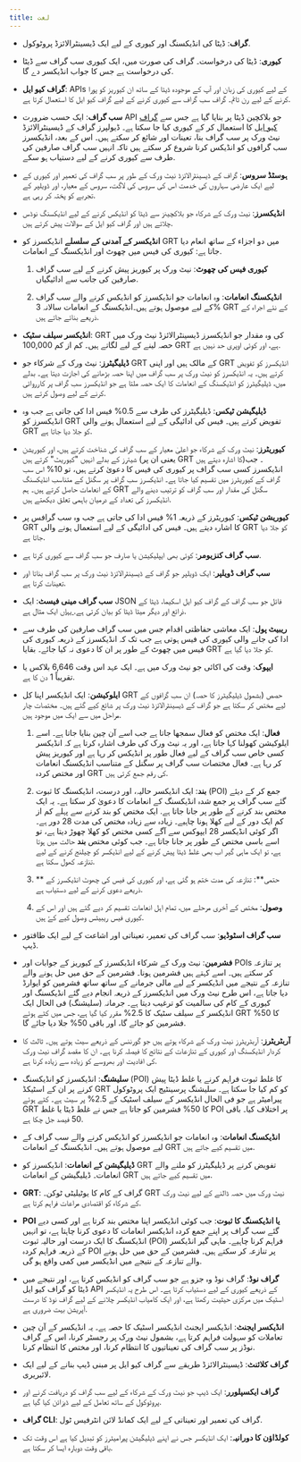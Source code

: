```yaml
---
title: لغت
---
```


- **گراف**: ڈیٹا کی انڈیکسنگ اور کیوری کے لیے ایک ڈیسینٹرالائزڈ پروٹوکول.

- **کیوری**: ڈیٹا کی درخواست۔ گراف کی صورت میں، ایک کیوری سب گراف سے ڈیٹا کی درخواست ہے جس کا جواب انڈیکسر دے گا.

- **گراف کیو ایل**: APIs کے لیے کیوری کی زبان اور آپ کے موجودہ ڈیٹا کے ساتھ ان کیوریز کو پورا کرنے کے لیے رن ٹائم۔ گراف سب گراف سے کیوری کرنے کے لیے گراف کیو ایل کا استعمال کرتا ہے.

- **سب گراف**: ایک حسب ضرورت API جو بلاکچین ڈیٹا پر بنایا گیا ہے جس سے [گراف کیو ایل](https://graphql.org/) کا استعمال کر کے کیوری کیا جا سکتا ہے۔ ڈیولپرز گراف کے ڈیسینٹرالائزڈ نیٹ ورک پر سب گراف بنا، تعینات اور شائع کر سکتے ہیں۔ اس کے بعد، انڈیکسرز سب گرافوں کو انڈیکس کرنا شروع کر سکتے ہیں تاکہ انہیں سب گراف صارفین کی طرف سے کیوری کرنے کے لیے دستیاب ہو سکے.

- **ہوسٹڈ سروس**: گراف کے ڈیسینٹرالائزڈ نیٹ ورک کے طور پر سب گراف کی تعمیر اور کیوری کے لیے ایک عارضی سہاروں کی خدمت اس کی سروس کی لاگت، سروس کے معیار، اور ڈویلپر کے تجربے کو پختہ کر رہی ہے.

- **انڈیکسرز**: نیٹ ورک کے شرکاء جو بلاکچینز سے ڈیٹا کو انڈیکس کرنے کے لیے انڈیکسنگ نوڈس چلاتے ہیں اور گراف کیو ایل کے سوالات پیش کرتے ہیں.

- **انڈیکسر کے آمدنی کے سلسلے** انڈیکسرز کو GRT میں دو اجزاء کے ساتھ انعام دیا جاتا ہے: کیوری کی فیس میں چھوٹ اور انڈیکسنگ کے انعامات.

  1. **کیوری فیس کی چھوٹ**: نیٹ ورک پر کیوریز پیش کرنے کے لیے سب گراف صارفین کی جانب سے ادائیگیاں.

  2. **انڈیکسنگ انعامات**: وہ انعامات جو انڈیکسرز کو انڈیکس کرنے والے سب گراف کے لیے موصول ہوتے ہیں۔انڈیکسنگ کے انعامات سالانہ 3% GRT کے نئے اجراء کے ذریعے بنائے جاتے ہیں.

- **انڈیکسر سیلف سٹیک**: GRT کی وہ مقدار جو انڈیکسرز ڈیسینٹرالائزڈ نیٹ ورک میں حصہ لینے کے لیے لگاتے ہیں۔ کم از کم 100,000 GRT ہے، اور کوئی اوپری حد نہیں ہے.

- **ڈیلیگیٹرز**: نیٹ ورک کے شرکاء جو GRT کے مالک ہیں اور اپنی GRT انڈیکسرز کو تفویض کرتے ہیں۔ یہ انڈیکسرز کو نیٹ ورک پر سب گراف میں اپنا حصہ بڑھانے کی اجازت دیتا ہے۔ بدلے میں، ڈیلیگیٹرز کو انڈیکسنگ کے انعامات کا ایک حصہ ملتا ہے جو انڈیکسرز سب گراف پر کارروائی کرنے کے لیے وصول کرتے ہیں.

- **ڈیلیگیشن ٹیکس**: ڈیلیگیٹرز کی طرف سے 0.5% فیس ادا کی جاتی ہے جب وہ انڈیکسرز کو GRT تفویض کرتے ہیں۔ فیس کی ادائیگی کے لیے استعمال ہونے والی GRT کو جلا دیا جاتا ہے.

- **کیوریٹرز**: نیٹ ورک کے شرکاء جو اعلیٰ معیار کے سب گراف کی شناخت کرتے ہیں، اور کیوریشن شیئرز کے بدلے انہیں "کیوریٹ" کرتے ہیں (یعنی ان پر GRT کا اشارہ دیتے ہیں)۔ جب انڈیکسرز کسی سب گراف پر کیوری کی فیس کا دعویٰ کرتے ہیں، تو 10% اس سب گراف کے کیوریٹرز میں تقسیم کیا جاتا ہے۔ انڈیکسرز سب گراف پر سگنل کے متناسب انڈیکسنگ کے انعامات حاصل کرتے ہیں۔ ہم GRT سگنل کی مقدار اور سب گراف کو ترتیب دینے والے انڈیکسرز کی تعداد کے درمیان باہمی تعلق دیکھتے ہیں.

- **کیوریشن ٹیکس**: کیوریٹرز کے ذریعہ 1% فیس ادا کی جاتی ہے جب وہ سب گرافس پر GRT کا اشارہ دیتے ہیں۔ فیس کی ادائیگی کے لیے استعمال ہونے والی GRT کو جلا دیا جاتا ہے.

- **سب گراف کنزیومر**: کوئی بھی ایپلیکیشن یا صارف جو سب گراف سے کیوری کرتا ہے.

- **سب گراف ڈویلپر**: ایک ڈویلپر جو گراف کے ڈیسینٹرالائزڈ نیٹ ورک پر سب گراف بناتا اور تعینات کرتا ہے.

- **سب گراف مینی فیسٹ**: ایک JSON فائل جو سب گراف کے گراف کیو ایل اسکیما، ڈیٹا کے ذرائع اور دیگر میٹا ڈیٹا کو بیان کرتی ہے.[ یہاں](https://ipfs.io/ipfs/QmVQdzeGdPUiLiACeqXRpKAYpyj8Z1yfWLMUq7A7WundUf) ایک مثال ہے.

- **ریبیٹ پول**: ایک معاشی حفاظتی اقدام جس میں سب گراف صارفین کی طرف سے ادا کی جانے والی کیوری کی فیس ہوتی ہے جب تک کہ انڈیکسرز کے ذریعہ کیوری کی فیس میں چھوٹ کے طور پر ان کا دعوی نہ کیا جائے۔ بقایا GRT کو جلا دیا گیا ہے.

- **ایپوک**: وقت کی اکائی جو نیٹ ورک میں ہے۔ ایک عہد اس وقت 6,646 بلاکس یا تقریباً 1 دن کا ہے.

- **ایلوکیشن**: ایک انڈیکسر اپنا کل GRT حصص (بشمول ڈیلیگیٹرز کا حصہ) ان سب گرافوں کے لیے مختص کر سکتا ہے جو گراف کے ڈیسینٹرالائزڈ نیٹ ورک پر شائع کیے گئے ہیں۔ مختصات چار مراحل میں سے ایک میں موجود ہیں.

  1. **فعال**: ایک مختص کو فعال سمجھا جاتا ہے جب اسے آن چین بنایا جاتا ہے۔ اسے ایلوکیشن کھولنا کہا جاتا ہے، اور یہ نیٹ ورک کی طرف اشارہ کرتا ہے کہ انڈیکسر کسی خاص سب گراف کے لیے فعال طور پر انڈیکس کر رہا ہے اور کیوریز پیش کر رہا ہے۔ فعال مختصات سب گراف پر سگنل کے متناسب انڈیکسنگ انعامات اور مختص کردہ GRT کی رقم جمع کرتی ہیں.

  2. **بند**: ایک انڈیکسر حالیہ، اور درست، انڈیکسنگ کا ثبوت (POI) جمع کر کے دیئے گئے سب گراف پر جمع شدہ انڈیکسنگ کے انعامات کا دعویٰ کر سکتا ہے۔ یہ ایک مختص بند کرنے کے طور پر جانا جاتا ہے. ایک مختص کو بند کرنے سے پہلے کم از کم ایک دور کے لیے کھلا ہونا چاہیے۔ زیادہ سے زیادہ مختص کی مدت 28 دور ہے۔ اگر کوئی انڈیکسر 28 ایپوکس سے آگے کسی مختص کو کھلا چھوڑ دیتا ہے، تو اسے باسی مختص کے طور پر جانا جاتا ہے۔ جب کوئی مختص **بند** حالت میں ہوتا ہے، تو ایک ماہی گیر اب بھی غلط ڈیٹا پیش کرنے کے لیے انڈیکسر کو چیلنج کرنے کے لیے تنازعہ کھول سکتا ہے.

  3. ** حتمی**: تنازعہ کی مدت ختم ہو گئی ہے، اور کیوری کی فیس کی چھوٹ انڈیکسرز کے ذریعے دعوی کرنے کے لیے دستیاب ہے.

  4. **وصول**: مختص کے آخری مرحلے میں، تمام اہل انعامات تقسیم کر دیے گئے ہیں اور اس کے کیوری فیس ریبیٹس وصول کیے کۓ ہیں.

- **سب گراف اسٹوڈیو**: سب گراف کی تعمیر، تعیناتی اور اشاعت کے لیے ایک طاقتور ڈیپ.

- **فشرمین**: نیٹ ورک کے شرکاء انڈیکسرز کے کیوریز کے جوابات اور POIs پر تنازعہ کر سکتے ہیں۔ اسے کہتے ہیں فشرمین ہونا۔ فشرمین کے حق میں حل ہونے والے تنازعہ کے نتیجے میں انڈیکسر کے لیے مالی جرمانے کے ساتھ ساتھ فشرمین کو ایوارڈ دیا جاتا ہے، اس طرح نیٹ ورک میں انڈیکسرز کے ذریعہ انجام دیے گئے انڈیکسنگ اور کیوری کے کام کی سالمیت کو ترغیب دیتا ہے۔ جرمانہ (سلیشنگ) فی الحال ایک انڈیکسر کے سیلف سٹیک کا 2.5% مقرر کیا گیا ہے، جس میں کٹے ہوئے GRT کا 50% فشرمین کو جائے گا، اور باقی 50% جلا دیا جائے گا.

- **آربٹریٹرز**: آربٹریٹرز نیٹ ورک کے شرکاء ہوتے ہیں جو گورننس کے ذریعے سیٹ ہوتے ہیں۔ ثالث کا کردار انڈیکسنگ اور کیوری کے تنازعات کے نتائج کا فیصلہ کرنا ہے۔ ان کا مقصد گراف نیٹ ورک کی افادیت اور بھروسے کو زیادہ سے زیادہ کرنا ہے.

- **سلیشنگ**: انڈیکسرز کو انڈیکسنگ (POI) کا غلط ثبوت فراہم کرنے یا غلط ڈیٹا پیش کرنے پر ان کے اسٹیکڈ GRT کو کم کیا جا سکتا ہے۔ سلیشنگ پرسینٹیج ایک پروٹوکول پیرامیٹر ہے جو فی الحال انڈیکسر کے سیلف اسٹیک کے 2.5% پر سیٹ ہے۔ کٹے ہوئے GRT کا 50% فشرمین کو جاتا ہے جس نے غلط ڈیٹا یا غلط POI پر اختلاف کیا۔ باقی 50 فیصد جل چکا ہے.

- **انڈیکسنگ انعامات**: وہ انعامات جو انڈیکسرز کو انڈیکس کرنے والے سب گراف کے لیے موصول ہوتے ہیں۔ انڈیکسنگ کے انعامات GRT میں تقسیم کیے جاتے ہیں.

- **ڈیلیگیشن کے انعامات**: انڈیکسرز کو GRT تفویض کرنے پر ڈیلیگیٹرز کو ملنے والے انعامات۔ ڈیلیگیشن کے انعامات GRT میں تقسیم کیے جاتے ہیں.

- **GRT**: گراف کے کام کا یوٹیلیٹی ٹوکن۔ GRT نیٹ ورک میں حصہ ڈالنے کے لیے نیٹ ورک کے شرکاء کو اقتصادی مراعات فراہم کرتا ہے.

- **POI یا انڈیکسنگ کا ثبوت**: جب کوئی انڈیکسر اپنا مختص بند کرتا ہے اور کسی دیے گئے سب گراف پر اپنے جمع کردہ انڈیکسر انعامات کا دعوی کرنا چاہتا ہے، تو انہیں انڈیکسنگ کا ایک درست اور حالیہ ثبوت (POI) فراہم کرنا چاہیے۔ ماہی گیر انڈیکسر کے ذریعہ فراہم کردہ POI پر تنازعہ کر سکتے ہیں۔ فشرمین کے حق میں حل ہونے والے تنازعہ کے نتیجے میں انڈیکسر میں کمی واقع ہو گی.

- **گراف نوڈ**: گراف نوڈ وہ جزو ہے جو سب گراف کو انڈیکس کرتا ہے، اور نتیجے میں ڈیٹا کو گراف کیو ایل API کے ذریعے کیوری کے لیے دستیاب کرتا ہے۔ اس طرح یہ انڈیکسر اسٹیک میں مرکزی حیثیت رکھتا ہے، اور ایک کامیاب انڈیکسر چلانے کے لیے گراف نوڈ کا درست آپریشن بہت ضروری ہے.

- **انڈیکسر ایجنٹ**: انڈیکسر ایجنٹ انڈیکسر اسٹیک کا حصہ ہے۔ یہ انڈیکسر کے آن چین تعاملات کو سہولت فراہم کرتا ہے، بشمول نیٹ ورک پر رجسٹر کرنا، اس کے گراف نوڈز پر سب گراف کی تعیناتیوں کا انتظام کرنا، اور مختص کا انتظام کرنا.

- **گراف کلائنٹ**: ڈیسینٹرالائزڈ طریقے سے گراف کیو ایل پر مبنی ڈیپ بنانے کے لیے ایک لائبریری.

- **گراف ایکسپلورر**: ایک ڈیپ جو نیٹ ورک کے شرکاء کے لیے سب گراف کو دریافت کرنے اور پروٹوکول کے ساتھ تعامل کے لیے ڈیزائن کیا گیا ہے.

- **گراف CLI**: گراف کی تعمیر اور تعیناتی کے لیے ایک کمانڈ لائن انٹرفیس ٹول.

- **کولڈاؤن کا دورانیہ**: ایک انڈیکسر جس نے اپنے ڈیلیگیشن پیرامیٹرز کو تبدیل کیا ہے اس وقت تک باقی وقت دوبارہ ایسا کر سکتا ہے.
